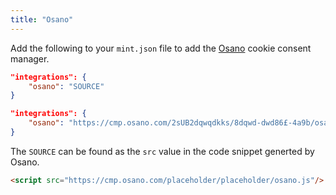 ```yaml
---
title: "Osano"
---
```


Add the following to your `mint.json` file to add the [Osano](https://www.osano.com/) cookie consent manager.

<CodeGroup>

```json Integration options in mint.json
"integrations": {
    "osano": "SOURCE"
}
```

```json Example
"integrations": {
    "osano": "https://cmp.osano.com/2sUB2dqwqdkks/8dqwd-dwd86£-4a9b/osano.js"
}
```

</CodeGroup>

The `SOURCE` can be found as the `src` value in the code snippet generted by Osano.

```html Code snippet from Osano
<script src="https://cmp.osano.com/placeholder/placeholder/osano.js"/>
```